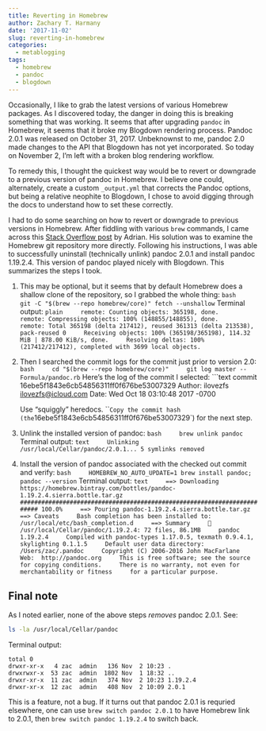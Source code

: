 ```yaml
---
title: Reverting in Homebrew
author: Zachary T. Harmany
date: '2017-11-02'
slug: reverting-in-homebrew
categories: 
  - metablogging
tags:
  - homebrew
  - pandoc
  - blogdown
---
```


Occasionally, I like to grab the latest versions of various Homebrew packages. As I discovered today, the danger in doing this is breaking something that was working. It seems that after upgrading `pandoc` in Homebrew, it seems that it broke my Blogdown rendering process. Pandoc 2.0.1 was released on October 31, 2017. Unbeknownst to me, pandoc 2.0 made changes to the API that Blogdown has not yet incorporated. So today on November 2, I'm left with a broken blog rendering workflow. 

To remedy this, I thought the quickest way would be to revert or downgrade to a previous version of pandoc in Homebrew. I believe one could, alternately, create a custom `_output.yml` that corrects the Pandoc options, but being a relative neophite to Blogdown, I chose to avoid digging through the docs to understand how to set these correctly.

I had to do some searching on how to revert or downgrade to previous versions in Homebrew. After fiddling with various `brew` commands, I came across this [Stack Overflow post](//stackoverflow.com/a/46306176/8734869) by Adrian. His solution was to examine the Homebrew git repository more directly. Following his instructions, I was able to successfully uninstall (technically unlink) pandoc 2.0.1 and install pandoc 1.19.2.4. This version of pandoc played nicely with Blogdown. This summarizes the steps I took.

1. This may be optional, but it seems that by default Homebrew does a shallow clone of the repository, so I grabbed the whole thing:
    ```bash
    git -C "$(brew --repo homebrew/core)" fetch --unshallow
    ```
    Terminal output:
    ```plain
    remote: Counting objects: 365198, done.
    remote: Compressing objects: 100% (148855/148855), done.
    remote: Total 365198 (delta 217412), reused 361313 (delta 213538), pack-reused 0
    Receiving objects: 100% (365198/365198), 114.32 MiB | 878.00 KiB/s, done.
    Resolving deltas: 100% (217412/217412), completed with 3699 local objects.
    ```

2. Then I searched the commit logs for the commit just prior to version 2.0:
    ```bash
    cd "$(brew --repo homebrew/core)"
    git log master -- Formula/pandoc.rb
    ```
    Here's the log of the commit I selected:
    ```text
    commit 16ebe5f1843e6cb54856311ff0f676be53007329
    Author: ilovezfs <ilovezfs@icloud.com>
    Date:   Wed Oct 18 03:10:48 2017 -0700
  
      Use “squiggly” heredocs.
    ```
    Copy the commit hash (the `16ebe5f1843e6cb54856311ff0f676be53007329`) for the next step.
    
4. Unlink the installed version of pandoc:
    ```bash
    brew unlink pandoc
    ```
    Terminal output:
    ```text
    Unlinking /usr/local/Cellar/pandoc/2.0.1... 5 symlinks removed
    ```
    
5. Install the version of pandoc associated with the checked out commit and verify:
    ```bash
    HOMEBREW_NO_AUTO_UPDATE=1 brew install pandoc; pandoc --version
    ```
    Terminal output:
    ```text
    ==> Downloading https://homebrew.bintray.com/bottles/pandoc-1.19.2.4.sierra.bottle.tar.gz
    ######################################################################## 100.0%
    ==> Pouring pandoc-1.19.2.4.sierra.bottle.tar.gz
    ==> Caveats
    Bash completion has been installed to:
      /usr/local/etc/bash_completion.d
    ==> Summary
    🍺  /usr/local/Cellar/pandoc/1.19.2.4: 72 files, 86.1MB
    pandoc 1.19.2.4
    Compiled with pandoc-types 1.17.0.5, texmath 0.9.4.1, skylighting 0.1.1.5
    Default user data directory: /Users/zac/.pandoc
    Copyright (C) 2006-2016 John MacFarlane
    Web:  http://pandoc.org
    This is free software; see the source for copying conditions.
    There is no warranty, not even for merchantability or fitness
    for a particular purpose.
    ```

## Final note

As I noted earlier, none of the above steps *removes* pandoc 2.0.1. See:
```bash
ls -la /usr/local/Cellar/pandoc
```
Terminal output:
```text
total 0
drwxr-xr-x   4 zac  admin   136 Nov  2 10:23 .
drwxrwxr-x  53 zac  admin  1802 Nov  1 18:32 ..
drwxr-xr-x  11 zac  admin   374 Nov  2 10:23 1.19.2.4
drwxr-xr-x  12 zac  admin   408 Nov  2 10:09 2.0.1
```
This is a feature, not a bug. If it turns out that pandoc 2.0.1 is requried elsewhere, one can use `brew switch pandoc 2.0.1` to have Homebrew link to 2.0.1, then `brew switch pandoc 1.19.2.4` to switch back.

